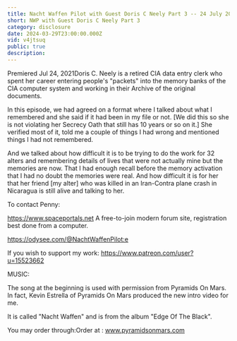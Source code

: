 ```yaml
---
title: Nacht Waffen Pilot with Guest Doris C Neely Part 3 -- 24 July 2021
short: NWP with Guest Doris C Neely Part 3
category: disclosure
date: 2024-03-29T23:00:00.000Z
vid: v4jtsuq
public: true
description:
---
```

Premiered Jul 24, 2021Doris C. Neely is a retired CIA data entry clerk who spent her career entering people's "packets" into the memory banks of the CIA computer system and working in their Archive of the original documents.

In this episode, we had agreed on a format where I talked about what I remembered and she said if it had been in my file or not. [We did this so she is not violating her Secrecy Oath that still has 10 years or so on it.] She verified most of it, told me a couple of things I had wrong and mentioned things I had not remembered.

And we talked about how difficult it is to be trying to do the work for 32 alters and remembering details of lives that were not actually mine but the memories are now. That I had enough recall before the memory activation that I had no doubt the memories were real. And how difficult it is for her that her friend [my alter] who was killed in an Iran-Contra plane crash in Nicaragua is still alive and talking to her.

To contact Penny:

https://www.spaceportals.net​​​​ A free-to-join modern forum site, registration best done from a computer.

https://odysee.com/@NachtWaffenPilot:e

If you wish to support my work: https://www.patreon.com/user?u=15523662

MUSIC:

The song at the beginning is used with permission from Pyramids On Mars. In fact, Kevin Estrella of Pyramids On Mars produced the new intro video for me.

It is called "Nacht Waffen" and is from the album "Edge Of The Black".

You may order through:Order at : www.pyramidsonmars.com
